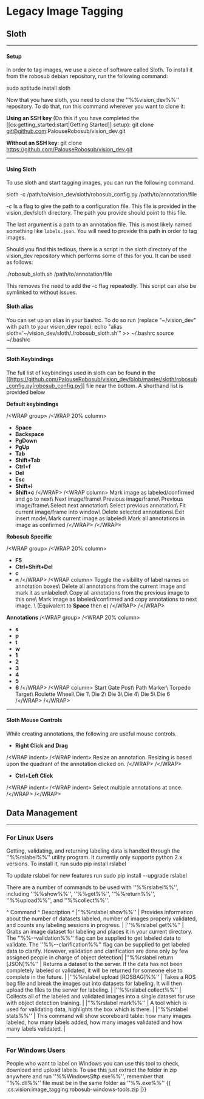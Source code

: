 
# Legacy Image Tagging


## Sloth

----
#### Setup
In order to tag images, we use a piece of software called Sloth. To install it from the robosub debian repository, run the following command:

  sudo aptitude install sloth
  
Now that you have sloth, you need to clone the ''%%vision_dev%%'' repository. To do that, run this command wherever you want to clone it:

**Using an SSH key** (Do this if you have completed the [[cs:getting_started:start|Getting Started]] setup):
  git clone git@github.com:PalouseRobosub/vision_dev.git
  
**Without an SSH key**:
  git clone https://github.com/PalouseRobosub/vision_dev.git

----
#### Using Sloth
To use sloth and start tagging images, you can run the following command.

  sloth -c /path/to/vision_dev/sloth/robosub_config.py /path/to/annotation/file

*-c* Is a flag to give the path to a configuration file. This file is provided in the vision_dev/sloth directory. The path you provide should point to this file.

The last argument is a path to an annotation file. This is most likely named something like `labels.json`. You will need to provide this path in order to tag images.

Should you find this tedious, there is a script in the sloth directory of the vision_dev repository which performs some of this for you. It can be used as follows:

  ./robosub_sloth.sh /path/to/annotation/file

This removes the need to add the -c flag repeatedly. This script can also be symlinked to without issues.

#### Sloth alias

You can set up an alias in your bashrc. To do so run (replace "~/vision_dev" with path to your vision_dev repo):
   echo "alias sloth='~/vision_dev/sloth/./robosub_sloth.sh'" \>\> ~/.bashrc
   source ~/.bashrc

----

#### Sloth Keybindings

The full list of keybindings used in sloth can be found in the [[https://github.com/PalouseRobosub/vision_dev/blob/master/sloth/robosub_config.py|robosub_config.py]] file near the bottom. A shorthand list is provided below

**__Default keybindings__**

/\<WRAP group\>
/\<WRAP 20% column\>
  * **Space**
  * **Backspace**
  * **PgDown**
  * **PgUp**
  * **Tab**
  * **Shift+Tab**
  * **Ctrl+f**
  * **Del**
  * **Esc**
  * **Shift+l**
  * **Shift+c**
/\</WRAP\>
/\<WRAP column\>
Mark image as labeled/confirmed and go to next\\
Next image/frame\\
Previous image/frame\\
Previous image/frame\\
Select next annotation\\
Select previous annotation\\
Fit current image/frame into window\\
Delete selected annotations\\
Exit insert mode\\
Mark current image as labeled\\
Mark all annotations in image as confirmed
/\</WRAP\>
/\</WRAP\>


**__Robosub Specific__**

/\<WRAP group\>
/\<WRAP 20% column\>
  * **F5**
  * **Ctrl+Shift+Del**
  * **c**
  * **n**
/\</WRAP\>
/\<WRAP column\>
Toggle the visibility of label names on annotation boxes\\
Delete all annotations from the current image and mark it as unlabeled\\
Copy all annotations from the previous image to this one\\
Mark image as labeled/confirmed and copy annotations to next image. \\
(Equivalent to **Space** then **c**)
/\</WRAP\>
/\</WRAP\>

**__Annotations__**
/\<WRAP group\>
/\<WRAP 20% column\>
  * **s**
  * **p**
  * **t**
  * **w**
  * **1**
  * **2**
  * **3**
  * **4**
  * **5**
  * **6**
/\</WRAP\>
/\<WRAP column\>
Start Gate Post\\
Path Marker\\
Torpedo Target\\
Roulette Wheel\\
Die 1\\
Die 2\\
Die 3\\
Die 4\\
Die 5\\
Die 6
/\</WRAP\>
/\</WRAP\>

----
#### Sloth Mouse Controls

While creating annotations, the following are useful mouse controls.


  * **Right Click and Drag**

/\<WRAP indent\>
/\<WRAP indent\>
Resize an annotation. Resizing is based upon the quadrant of the annotation clicked on.
/\</WRAP\>
/\</WRAP\>

  * **Ctrl+Left Click**

/\<WRAP indent\>
/\<WRAP indent\>
Select multiple annotations at once.
/\</WRAP\>
/\</WRAP\>

## Data Management
----
### For Linux Users

Getting, validating, and returning labeling data is handled through the ''%%rslabel%%'' utility program. It currently only supports python 2.x versions. To install it, run
  sudo pip install rslabel
  
To update rslabel for new features run
  sudo pip install --upgrade rslabel

There are a number of commands to be used with ''%%rslabel%%'', including ''%%show%%'', ''%%get%%'', ''%%return%%'', ''%%upload%%'', and ''%%collect%%''.


^ Command             ^ Description ^
|''%%rslabel show%%'' | Provides information about the number of datasets labeled, number of images properly validated, and counts any labeling sessions in progress. |
|''%%rslabel get%%''  | Grabs an image dataset for labeling and places it in your current directory. The ''%%--validation%%'' flag can be supplied to get labeled data to validate. The ''%%--clarification%%'' flag can be supplied to get labeled data to clarify. However, validation and clarification are done only by few assigned people in charge of object detection|
|''%%rslabel return [JSON]%%'' | Returns a dataset to the server. If the data has not been completely labeled or validated, it will be returned for someone else to complete in the future. |
|''%%rslabel upload [ROSBAG]%%'' | Takes a ROS bag file and break the images out into datasets for labeling. It will then upload the files to the server for labeling. |
|''%%rslabel collect%%'' | Collects all of the labeled and validated images into a single dataset for use with object detection training. |
|''%%rslabel mark%%'' | A tool which is used for validating data, highlights the box which is there. |
|''%%rslabel stats%%'' | This command will show scoreboard table: how many images labeled, how many labels added, how many images validated and how many labels validated. |

----
### For Windows Users

People who want to label on Windows you can use this tool to check, download and upload labels. To use this just extract the folder in zip anywhere and run ''%%WindowsSftp.exe%%'', remember that ''%%.dll%%'' file must be in the same folder as ''%%.exe%%'' \{\{ :cs:vision:image_tagging:robosub-windows-tools.zip |\}\}

